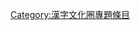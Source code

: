{{catmore1|[[WikiProject:漢字文化圈|WikiProject:漢字文化圈]]}}
{{Articles by Importance|topic=汉字文化圈|project=漢字文化圈|format=toc}}

[[Category:漢字文化圈專題條目|Category:漢字文化圈專題條目]]